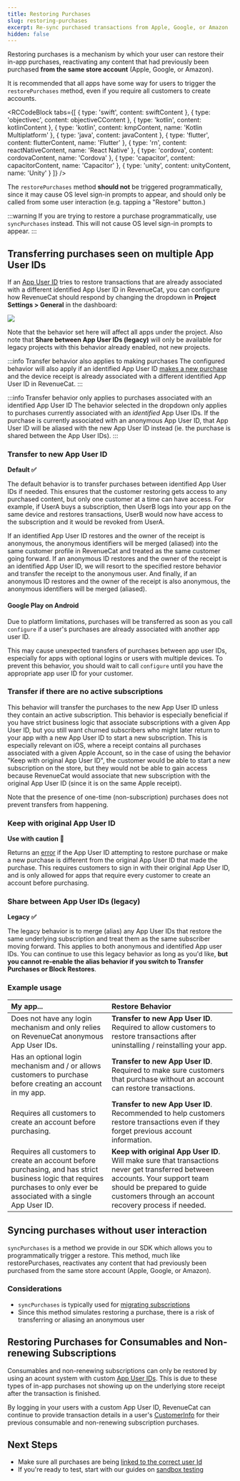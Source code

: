 ```yaml
---
title: Restoring Purchases
slug: restoring-purchases
excerpt: Re-sync purchased transactions from Apple, Google, or Amazon
hidden: false
---
```


Restoring purchases is a mechanism by which your user can restore their in-app purchases, reactivating any content that had previously been purchased **from the same store account** (Apple, Google, or Amazon).

It is recommended that all apps have some way for users to trigger the `restorePurchases` method, even if you require all customers to create accounts.


<RCCodeBlock tabs={[
    { type: 'swift', content: swiftContent },
    { type: 'objectivec', content: objectiveCContent },
    { type: 'kotlin', content: kotlinContent },
    { type: 'kotlin', content: kmpContent, name: 'Kotlin Multiplatform' },
    { type: 'java', content: javaContent },
    { type: 'flutter', content: flutterContent, name: 'Flutter' },
    { type: 'rn', content: reactNativeContent, name: 'React Native' },
    { type: 'cordova', content: cordovaContent, name: 'Cordova' },
    { type: 'capacitor', content: capacitorContent, name: 'Capacitor' },
    { type: 'unity', content: unityContent, name: 'Unity' }
]} />

The `restorePurchases` method **should not** be triggered programmatically, since it may cause OS level sign-in prompts to appear, and should only be called from some user interaction (e.g. tapping a "Restore" button.)

:::warning
If you are trying to restore a purchase programmatically, use `syncPurchases` instead. This will not cause OS level sign-in prompts to appear.
:::

## Transferring purchases seen on multiple App User IDs

If an [App User ID](/customers/user-ids) tries to restore transactions that are already associated with a different identified App User ID in RevenueCat, you can configure how RevenueCat should respond by changing the dropdown in **Project Settings > General** in the dashboard:

![](/images/0fd6ec3-image_5078ab1b5e172296341eca8a385c8e15.png)

Note that the behavior set here will affect all apps under the project. Also note that **Share between App User IDs (legacy)** will only be available for legacy projects with this behavior already enabled, not new projects.

:::info Transfer behavior also applies to making purchases
The configured behavior will also apply if an identified App User ID [makes a new purchase](/getting-started/making-purchases) and the device receipt is already associated with a different identified App User ID in RevenueCat.
:::

:::info Transfer behavior only applies to purchases associated with an identified App User ID
The behavior selected in the dropdown only applies to purchases currently associated with an _identified_ App User IDs. If the purchase is currently associated with an anonymous App User ID, that App User ID will be aliased with the new App User ID instead (ie. the purchase is shared between the App User IDs).
:::

### Transfer to new App User ID

**Default ✅**

The default behavior is to transfer purchases between identified App User IDs if needed. This ensures that the customer restoring gets access to any purchased content, but only one customer at a time can have access. For example, if UserA buys a subscription, then UserB logs into your app on the same device and restores transactions, UserB would now have access to the subscription and it would be revoked from UserA.

If an identified App User ID restores and the owner of the receipt is anonymous, the anonymous identifiers will be merged (aliased) into the same customer profile in RevenueCat and treated as the same customer going forward. If an anonymous ID restores and the owner of the receipt is an identified App User ID, we will resort to the specified restore behavior and transfer the receipt to the anonymous user. And finally, if an anonymous ID restores and the owner of the receipt is also anonymous, the anonymous identifiers will be merged (aliased).

#### Google Play on Android

Due to platform limitations, purchases will be transferred as soon as you call `configure` if a user's purchases are already associated with another app user ID.

This may cause unexpected transfers of purchases between app user IDs, especially for apps with optional logins or users with multiple devices. To prevent this behavior, you should wait to call `configure` until you have the appropriate app user ID for your customer.

### Transfer if there are no active subscriptions

This behavior will transfer the purchases to the new App User ID unless they contain an active subscription. This behavior is especially beneficial if you have strict business logic that associate subscriptions with a given App User ID, but you still want churned subscribers who might later return to your app with a new App User ID to start a new subscription. This is especially relevant on iOS, where a receipt contains all purchases associated with a given Apple Account, so in the case of using the behavior "Keep with original App User ID", the customer would be able to start a new subscription on the store, but they would not be able to gain access because RevenueCat would associate that new subscription with the original App User ID (since it is on the same Apple receipt).

Note that the presence of one-time (non-subscription) purchases does not prevent transfers from happening.

### Keep with original App User ID

**Use with caution 🚧**

Returns an [error](/test-and-launch/errors#-receipt_already_in_use) if the App User ID attempting to restore purchase or make a new purchase is different from the original App User ID that made the purchase. This requires customers to sign in with their original App User ID, and is only allowed for apps that require every customer to create an account before purchasing.

### Share between App User IDs (legacy)

**Legacy ✅**

The legacy behavior is to merge (alias) any App User IDs that restore the same underlying subscription and treat them as the same subscriber moving forward. This applies to both anonymous and identified App user IDs. You can continue to use this legacy behavior as long as you'd like, **but you cannot re-enable the alias behavior if you switch to Transfer Purchases or Block Restores**.

### Example usage

| My app...                                                                                                                                                                  | Restore Behavior                                                                                                                                                                                                    |
| :------------------------------------------------------------------------------------------------------------------------------------------------------------------------- | :------------------------------------------------------------------------------------------------------------------------------------------------------------------------------------------------------------------ |
| Does not have any login mechanism and only relies on RevenueCat anonymous App User IDs.                                                                                    | **Transfer to new App User ID**. Required to allow customers to restore transactions after uninstalling / reinstalling your app.                                                                                    |
| Has an optional login mechanism and / or allows customers to purchase before creating an account in my app.                                                                | **Transfer to new App User ID**. Required to make sure customers that purchase without an account can restore transactions.                                                                                         |
| Requires all customers to create an account before purchasing.                                                                                                             | **Transfer to new App User ID**. Recommended to help customers restore transactions even if they forget previous account information.                                                                               |
| Requires all customers to create an account before purchasing, and has strict business logic that requires purchases to only ever be associated with a single App User ID. | **Keep with original App User ID**. Will make sure that transactions never get transferred between accounts. Your support team should be prepared to guide customers through an account recovery process if needed. |

## Syncing purchases without user interaction

`syncPurchases` is a method we provide in our SDK which allows you to programmatically trigger a restore. This method, much like restorePurchases, reactivates any content that had previously been purchased from the same store account (Apple, Google, or Amazon).

### Considerations

- `syncPurchases` is typically used for [migrating subscriptions](/migrating-to-revenuecat/migrating-existing-subscriptions)
- Since this method simulates restoring a purchase, there is a risk of transferring or aliasing an anonymous user

## Restoring Purchases for Consumables and Non-renewing Subscriptions

Consumables and non-renewing subscriptions can only be restored by using an acount system with custom [App User IDs](/customers/user-ids). This is due to these types of in-app purchases not showing up on the underlying store receipt after the transaction is finished.

By logging in your users with a custom App User ID, RevenueCat can continue to provide transaction details in a user's [CustomerInfo](/customers/customer-info) for their previous consumable and non-renewing subscription purchases.

## Next Steps

- Make sure all purchases are being [linked to the correct user Id ](/customers/user-ids)
- If you're ready to test, start with our guides on [sandbox testing ](/test-and-launch/debugging)
